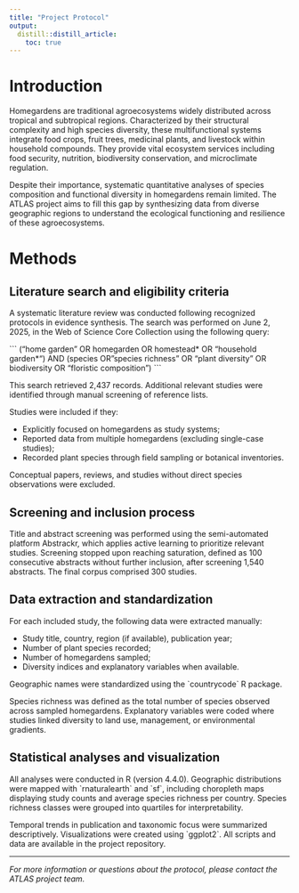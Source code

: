 ```yaml
---
title: "Project Protocol"
output:
  distill::distill_article:
    toc: true
---
```


# Introduction

Homegardens are traditional agroecosystems widely distributed across tropical and subtropical regions. Characterized by their structural complexity and high species diversity, these multifunctional systems integrate food crops, fruit trees, medicinal plants, and livestock within household compounds. They provide vital ecosystem services including food security, nutrition, biodiversity conservation, and microclimate regulation.

Despite their importance, systematic quantitative analyses of species composition and functional diversity in homegardens remain limited. The ATLAS project aims to fill this gap by synthesizing data from diverse geographic regions to understand the ecological functioning and resilience of these agroecosystems.

# Methods

## Literature search and eligibility criteria

A systematic literature review was conducted following recognized protocols in evidence synthesis. The search was performed on June 2, 2025, in the Web of Science Core Collection using the following query:

\`\`\`
("home garden" OR homegarden OR homestead* OR "household garden*") AND (species OR "species richness" OR "plant diversity" OR biodiversity OR "floristic composition")
\`\`\`

This search retrieved 2,437 records. Additional relevant studies were identified through manual screening of reference lists.

Studies were included if they:

- Explicitly focused on homegardens as study systems;  
- Reported data from multiple homegardens (excluding single-case studies);  
- Recorded plant species through field sampling or botanical inventories.  

Conceptual papers, reviews, and studies without direct species observations were excluded.

## Screening and inclusion process

Title and abstract screening was performed using the semi-automated platform Abstrackr, which applies active learning to prioritize relevant studies. Screening stopped upon reaching saturation, defined as 100 consecutive abstracts without further inclusion, after screening 1,540 abstracts. The final corpus comprised 300 studies.

## Data extraction and standardization

For each included study, the following data were extracted manually:

- Study title, country, region (if available), publication year;  
- Number of plant species recorded;  
- Number of homegardens sampled;  
- Diversity indices and explanatory variables when available.  

Geographic names were standardized using the \`countrycode\` R package.

Species richness was defined as the total number of species observed across sampled homegardens. Explanatory variables were coded where studies linked diversity to land use, management, or environmental gradients.

## Statistical analyses and visualization

All analyses were conducted in R (version 4.4.0). Geographic distributions were mapped with \`rnaturalearth\` and \`sf\`, including choropleth maps displaying study counts and average species richness per country. Species richness classes were grouped into quartiles for interpretability.

Temporal trends in publication and taxonomic focus were summarized descriptively. Visualizations were created using \`ggplot2\`. All scripts and data are available in the project repository.

---

*For more information or questions about the protocol, please contact the ATLAS project team.*
